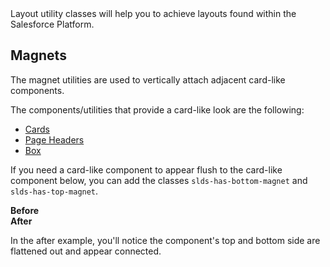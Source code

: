 
<div className="lead">
Layout utility classes will help you to achieve layouts found within the Salesforce Platform.
</div>

## Magnets

The magnet utilities are used to vertically attach adjacent card-like components.

The components/utilities that provide a card-like look are the following:

* [Cards](/components/cards/)
* [Page Headers](/components/page-headers)
* [Box](/utilities/box)

If you need a card-like component to appear flush to the card-like component below, you can add the classes  `slds-has-bottom-magnet` and `slds-has-top-magnet`.

<Example title="layout card">
<div className="slds-grid slds-grid_pull-padded slds-wrap">
  <div className="slds-col slds-size_1-of-1 slds-large-size_1-of-2 slds-p-horizontal_medium">
    <strong>Before</strong>
    <CodeView>
      <Magnet />
      <Magnet />
    </CodeView>
  </div>
  <div className="slds-col slds-size_1-of-1 slds-large-size_1-of-2 slds-p-horizontal_medium">
    <strong>After</strong>
    <CodeView>
      <Magnet className="slds-has-bottom-magnet" />
      <Magnet className="slds-has-top-magnet" />
    </CodeView>
  </div>
</div>
</Example>

In the after example, you'll notice the component's top and bottom side are flattened out and appear connected.
